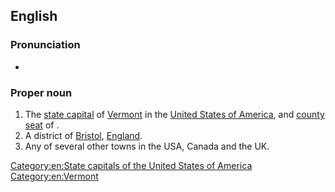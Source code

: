 ==English==
{{wikipedia}}

===Pronunciation===
* {{homophones|Montpellier|lang=en}}

===Proper noun===
{{en-proper noun}}

# The [[state capital]] of [[Vermont]] in the [[United States of America]], and [[county seat]] of {{l|en|Washington County}}.
# A district of [[Bristol]], [[England]].
# Any of several other towns in the USA, Canada and the UK.

{{C|en|England}}
[[Category:en:State capitals of the United States of America]]
[[Category:en:Vermont]]